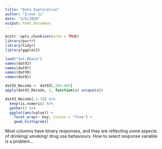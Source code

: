 ```yaml
---
title: "Data Exploration"
author: "Irene Ji"
date: "2/6/2020"
output: html_document
---
```


```r
knitr::opts_chunk$set(echo = TRUE)
library(purrr)
library(tidyr)
library(ggplot2)
```

```r
load("dat.RData")
names(dat93)
names(dat97)
names(dat99)
names(dat01)
```

```r
dat93_Recode <- dat93[,284:405]
apply(dat93_Recode, 2, function(x) unique(x))

dat93_Recode[,1:10] %>%
  keep(is.numeric) %>% 
  gather() %>% 
  ggplot(aes(value)) +
    facet_wrap(~ key, scales = "free") +
    geom_histogram()
```

Most columns have binary responses, and they are reflecting some aspects of drinking/ smoking/ drug use behaviours. How to select response variable is a problem...




